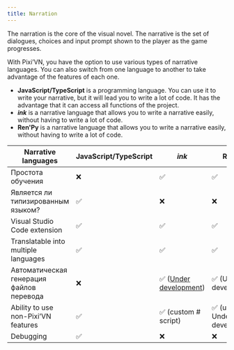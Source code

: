 ```yaml
---
title: Narration
---
```


The narration is the core of the visual novel. The narrative is the set of <DynamicLink href="/start/dialogue">dialogues</DynamicLink>, <DynamicLink href="/start/choices">choices</DynamicLink> and <DynamicLink href="/start/input">input prompt</DynamicLink> shown to the player as the game progresses.

With Pixi’VN, you have the option to use various types of narrative languages. You can also switch from one language to another to take advantage of the features of each one.

- **JavaScript/TypeScript** is a programming language. You can use it to write your narrative, but it will lead you to write a lot of code. It has the advantage that it can access all functions of the project.
- **<DynamicLink href="/ink/ink">_ink_</DynamicLink>** is a narrative language that allows you to write a narrative easily, without having to write a lot of code.
- **<DynamicLink href="/renpy/renpy">Ren'Py</DynamicLink>** is a narrative language that allows you to write a narrative easily, without having to write a lot of code.

| Narrative languages                      | JavaScript/TypeScript | _ink_                                                                                | Ren'Py                          |
| ---------------------------------------- | --------------------- | ------------------------------------------------------------------------------------ | ------------------------------- |
| Простота обучения                        | ❌                     | ✅                                                                                    | ✅                               |
| Является ли типизированным языком?       | ✅                     | ❌                                                                                    | ❌                               |
| Visual Studio Code extension             | ✅                     | ✅                                                                                    | ✅                               |
| Translatable into multiple languages     | ✅                     | ✅                                                                                    | ✅                               |
| Автоматическая генерация файлов перевода | ❌                     | ✅ ([Under development](https://github.com/DRincs-Productions/pixi-vn-json/issues/3)) | ✅ (Under development)           |
| Ability to use non-Pixi’VN features      | ✅                     | ✅  (<DynamicLink href="/ink/ink-hashtag">custom # script</DynamicLink>)              | ✅ (using $ - Under development) |
| Debugging                                | ✅                     | ❌                                                                                    | ❌                               |
